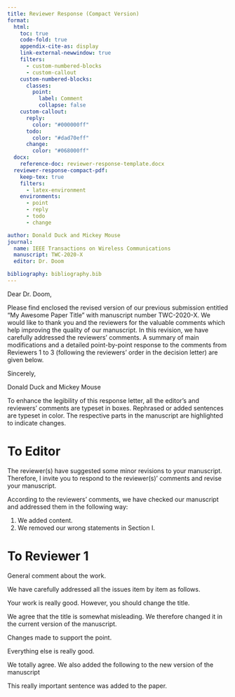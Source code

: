 ```yaml
---
title: Reviewer Response (Compact Version)
format:
  html:
    toc: true
    code-fold: true
    appendix-cite-as: display
    link-external-newwindow: true
    filters:
      - custom-numbered-blocks
      - custom-callout
    custom-numbered-blocks:
      classes:
        point:
          label: Comment
          collapse: false
    custom-callout:
      reply:
        color: "#000000ff"
      todo:
        color: "#dad70eff"
      change:
        color: "#068000ff"
  docx:
    reference-doc: reviewer-response-template.docx
  reviewer-response-compact-pdf:
    keep-tex: true
    filters:
      - latex-environment
    environments:
      - point
      - reply
      - todo
      - change

author: Donald Duck and Mickey Mouse
journal:
  name: IEEE Transactions on Wireless Communications
  manuscript: TWC-2020-X
  editor: Dr. Doom

bibliography: bibliography.bib  
---
```


Dear Dr. Doom,

Please find enclosed the revised version of our previous submission entitled "My Awesome Paper Title" with manuscript number TWC-2020-X.
We would like to thank you and the reviewers for the valuable comments which help improving the quality of our manuscript.
In this revision, we have carefully addressed the reviewers' comments.
A summary of main modifications and a detailed point-by-point response to the comments from Reviewers 1 to 3 (following the reviewers' order in the decision letter) are given below.

Sincerely,

Donald Duck and Mickey Mouse

::: {.callout-note}
To enhance the legibility of this response letter, all the editor's and reviewers' comments are typeset in boxes. Rephrased or added sentences are typeset in color. The respective parts in the manuscript are highlighted to indicate changes.
:::

```{=latex}
\bigskip
\horizontalline
```

# To Editor

The reviewer(s) have suggested some minor revisions to your manuscript. Therefore, I invite you to respond to the reviewer(s)' comments and revise your manuscript.

::: {.reply}
According to the reviewers' comments, we have checked our manuscript and addressed them in the following way:

1. We added content.
2. We removed our wrong statements in Section I.
:::

```{=latex}
\bigskip
\horizontalline
\setcounter{reviewer}{1}
\setcounter{point}{0}
```

# To Reviewer 1

General comment about the work.

::: {.reply}
We have carefully addressed all the issues item by item as follows.
:::

::: {.point}
Your work is really good. However, you should change the title.
:::

:::: {.reply}
We agree that the title is somewhat misleading.
We therefore changed it in the current version of the manuscript.

::: {.change}
Changes made to support the point.
:::
::::

::: {.point}
Everything else is really good.
:::

:::: {.reply}
We totally agree. We also added the following to the new version of the manuscript

::: {.todo}
This really important sentence was added to the paper.
:::
::::
